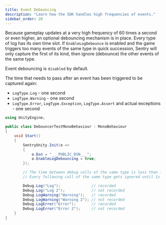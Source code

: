 ```yaml
---
title: Event Debouncing
description: "Learn how the SDK handles high frequencies of events."
sidebar_order: 20
---
```


Because gameplay updates at a very high frequency of 60 times a second or even higher, an optional debouncing mechanism is in place. Every type of log has its own time slot. If `EnableLogDebounce` is enabled and the game triggers too many events of the same type in quick succession, Sentry will only capture the first of its kind, then ignore (debounce) the other events of the same type.

Event debouncing is `disabled` by default.

The time that needs to pass after an event has been triggered to be captured again:

- `LogType.Log` - one second
- `LogType.Warning` - one second
- `LogType.Error`, `LogType.Exception`, `LogType.Assert` and actual exceptions - one second

<SignInNote />

```csharp
using UnityEngine;

public class DebouncerTestMonoBehaviour : MonoBehaviour
{
    void Start()
    {
        SentryUnity.Init(o =>
        {
            o.Dsn = "___PUBLIC_DSN___";
            o.EnableLogDebouncing = true;
        });

        // The time between debug calls of the same type is less than 1s
        // Every following call of the same type gets ignored until 1s has passed

        Debug.Log("Log");              // recorded
        Debug.Log("Log 2");            // not recorded
        Debug.LogWarning("Warning");   // recorded
        Debug.LogWarning("Warning 2"); // not recorded
        Debug.LogError("Error");       // recorded
        Debug.LogError("Error 2");     // not recorded
    }
}
```
